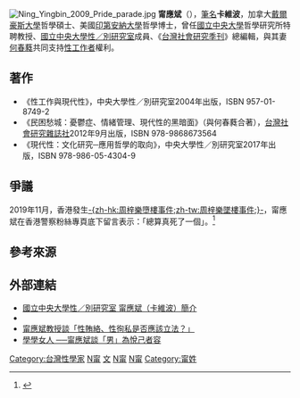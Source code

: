 {{copyedit|time=2016-11-25T03:06:54+00:00}}
[[File:Ning_Yingbin_2009_Pride_parade.jpg|thumb]]
'''甯應斌'''（{{bd|？||||catIdx=N}}），[[筆名|筆名]]'''卡維波'''，加拿大[[戴爾豪斯大學|戴爾豪斯大學]]哲學碩士、美國[[印第安納大學|印第安納大學]]哲學博士，曾任[[國立中央大學|國立中央大學]]哲學研究所特聘教授、[[國立中央大學性／別研究室|國立中央大學性／別研究室]]成員、《[[台灣社會研究季刊|台灣社會研究季刊]]》總編輯，與其妻[[何春蕤|何春蕤]]共同支持[[性工作者|性工作者]]權利。

==著作==
*《性工作與現代性》，中央大學性／別研究室2004年出版，ISBN 957-01-8749-2
*《民困愁城：憂鬱症、情緒管理、現代性的黑暗面》（與何春蕤合著），[[台灣社會研究季刊|台灣社會研究雜誌社]]2012年9月出版，ISBN 978-9868673564
*《現代性：文化研究─應用哲學的取向》，中央大學性／別研究室2017年出版，ISBN 978-986-05-4304-9

==爭議==
2019年11月，香港發生[[周梓樂墮樓事件|-{zh-hk:周梓樂墮樓事件;zh-tw:周梓樂墜樓事件;}-]]，甯應斌在香港警察粉絲專頁底下留言表示：「總算真死了一個」。<ref>{{cite news |title=假左現形！卡維波挺港警殺平民 網友痛批噁心至極 |url=https://inanews.tw/archives/48108 |agency=寶島通訊 |date=2019-11-11 |accessdate=2019-11-12 |archive-date=2019-11-12 |archive-url=https://web.archive.org/web/20191112025756/https://inanews.tw/archives/48108 |dead-url=no }}</ref>

==參考來源==
{{reflist}}

==外部連結==
*[http://sex.ncu.edu.tw/members/Ning 國立中央大學性／別研究室 甯應斌（卡維波）簡介] {{Wayback|url=http://sex.ncu.edu.tw/members/Ning |date=20181107153754 }}
*{{facebook|karlweb}}
*[http://intermargins.net/repression/theory/sexbribe/00.htm 甯應斌教授談「性賄絡、性徇私是否應該立法？」] {{Wayback|url=http://intermargins.net/repression/theory/sexbribe/00.htm |date=20161227133603 }}
*[https://www.taiwan-panorama.com/Articles/Details?Guid=29372cca-5e44-4097-85de-3261bec81ba2 學學女人 ──甯應斌談「男」為悅己者容] {{Wayback|url=https://www.taiwan-panorama.com/Articles/Details?Guid=29372cca-5e44-4097-85de-3261bec81ba2 |date=20161227125857 }}

[[Category:台灣性學家|Category:台灣性學家]]
[[Category:臺灣性別平等運動者|N甯]]
[[Category:國立中央大學教授|文]]
[[Category:印第安那大學校友|N甯]]
[[Category:戴爾豪斯大學校友|N甯]]
[[Category:甯姓|Category:甯姓]]